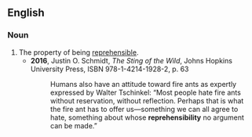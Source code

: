 ==English==

===Noun===
{{en-noun|-}}

# The property of being [[reprehensible]].
#* '''2016''', Justin O. Schmidt, ''The Sting of the Wild'', Johns Hopkins University Press, ISBN 978-1-4214-1928-2, p. 63
#*: Humans also have an attitude toward fire ants as expertly expressed by Walter Tschinkel: &ldquo;Most people hate fire ants without reservation, without reflection. Perhaps that is what the fire ant has to offer us&mdash;something we can all agree to hate, something about whose '''reprehensibility''' no argument can be made.&rdquo;
